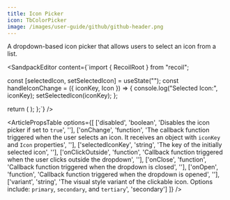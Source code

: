 ```yaml
---
title: Icon Picker
icon: TbColorPicker
image: /images/user-guide/github/github-header.png
---
```


A dropdown-based icon picker that allows users to select an icon from a list. 

<ArticleTabs label1="Usage" label2="Props">

<ArticleTab>

<SandpackEditor content={`import { RecoilRoot } from "recoil";


   const [selectedIcon, setSelectedIcon] = useState("");
   const handleIconChange = ({ iconKey, Icon }) => {
     console.log("Selected Icon:", iconKey);
     setSelectedIcon(iconKey);
   };

  return (
    <RecoilRoot>
      <IconPicker
        disabled={false}
        onChange={handleIconChange}
        selectedIconKey={selectedIcon}
        variant="primary"
      />
    </RecoilRoot>
  );
};`} />


</ArticleTab>
<ArticleTab>

<ArticlePropsTable options={[
  ['disabled', 'boolean', 'Disables the icon picker if set to `true`', ''],
  ['onChange', 'function', 'The callback function triggered when the user selects an icon. It receives an object with `iconKey` and `Icon` properties', ''],
  ['selectedIconKey', 'string', 'The key of the initially selected icon', ''],
  ['onClickOutside', 'function', 'Callback function triggered when the user clicks outside the dropdown', ''],
  ['onClose', 'function', 'Callback function triggered when the dropdown is closed', ''],
  ['onOpen', 'function', 'Callback function triggered when the dropdown is opened', ''],
  ['variant', 'string', 'The visual style variant of the clickable icon. Options include: `primary`, `secondary`, and `tertiary`', 'secondary']
]} />


</ArticleTab>
</ArticleTabs>

<ArticleEditContent></ArticleEditContent>